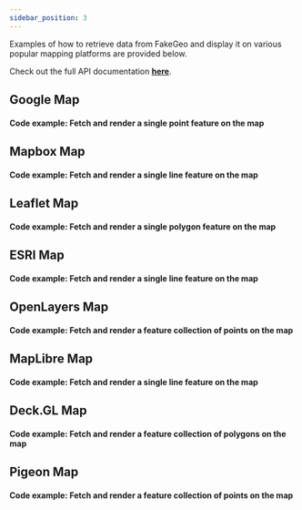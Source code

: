 ```yaml
---
sidebar_position: 3
---
```



Examples of how to retrieve data from FakeGeo and display it on various popular mapping platforms are provided below.

Check out the full API documentation **[here](./../api)**.

## Google Map

<FakeGeoGoogleMap/>

#### Code example: Fetch and render a single point feature on the map
<FakeGeoGoogleMapCodeExample />

## Mapbox Map
<FakeGeoMapboxMap/>

#### Code example: Fetch and render a single line feature on the map
<FakeGeoMapboxMapExample/>

## Leaflet Map
<FakeGeoLeafletMap/>

#### Code example: Fetch and render a single polygon feature on the map
<FakeGeoLeafletMapExample/>

## ESRI Map
<FakeGeoESRIMap/>

#### Code example: Fetch and render a single line feature on the map
<FakeGeoESRIMapCodeExample/>

## OpenLayers Map
<FakeGeoOpenLayersMap/>

#### Code example: Fetch and render a feature collection of points on the map
<FakeGeoOpenLayersCodeExample/>

## MapLibre Map
<FakeGeoMapLibreMap/>

#### Code example: Fetch and render a single line feature on the map
<FakeGeoMapLibreMapCodeExample/>

## Deck.GL Map
<FakeGeoDeckGLMap/>

#### Code example: Fetch and render a feature collection of polygons on the map
<FakeGeoDeckGLMapCodeExample/>

## Pigeon Map
<FakeGeoPigeonMap/>

#### Code example: Fetch and render a feature collection of points on the map
<FakeGeoPigeonMapCodeExample/>